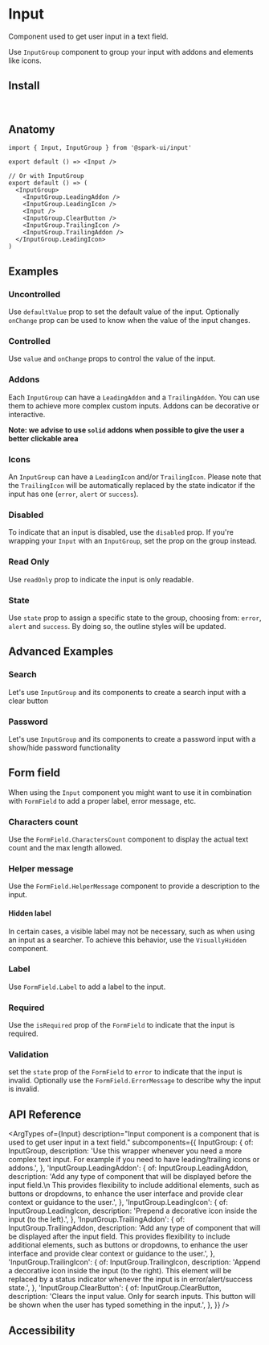 


<Meta of={stories} />

# Input

Component used to get user input in a text field.

Use `InputGroup` component to group your input with addons and elements like icons.

<Canvas of={stories.Default} />

## Install

```sh
npm install @spark-ui/input
```

## Anatomy

```tsx
import { Input, InputGroup } from '@spark-ui/input'

export default () => <Input />

// Or with InputGroup
export default () => (
  <InputGroup>
    <InputGroup.LeadingAddon />
    <InputGroup.LeadingIcon />
    <Input />
    <InputGroup.ClearButton />
    <InputGroup.TrailingIcon />
    <InputGroup.TrailingAddon />
  </InputGroup.LeadingIcon>
)
```

## Examples

### Uncontrolled

Use `defaultValue` prop to set the default value of the input. Optionally `onChange` prop can be used to know when the value of the input changes.

<Canvas of={stories.Uncontrolled} />

### Controlled

Use `value` and `onChange` props to control the value of the input.

<Canvas of={stories.Controlled} />

### Addons

Each `InputGroup` can have a `LeadingAddon` and a `TrailingAddon`. You can use them to achieve more complex custom inputs. Addons can be decorative or interactive.

**Note: we advise to use `solid` addons when possible to give the user a better clickable area**

<Canvas of={stories.Addons} />

### Icons

An `InputGroup` can have a `LeadingIcon` and/or `TrailingIcon`. Please note that the `TrailingIcon` will be automatically replaced by the state indicator if the input has one (`error`, `alert` or `success`).

<Canvas of={stories.Icons} />

### Disabled

To indicate that an input is disabled, use the `disabled` prop. If you're wrapping your `Input` with an `InputGroup`, set the prop on the group instead.

<Canvas of={stories.Disabled} />

### Read Only

Use `readOnly` prop to indicate the input is only readable.

<Canvas of={stories.ReadOnly} />

### State

Use `state` prop to assign a specific state to the group, choosing from: `error`, `alert` and `success`. By doing so, the outline styles will be updated.

<Canvas of={stories.State} />

## Advanced Examples

### Search

Let's use `InputGroup` and its components to create a search input with a clear button

<Canvas of={stories.SearchExample} />

### Password

Let's use `InputGroup` and its components to create a password input with a show/hide password functionality

<Canvas of={stories.PasswordExample} />

## Form field

When using the `Input` component you might want to use it in combination with `FormField` to add a proper label, error message, etc.

### Characters count

Use the `FormField.CharactersCount` component to display the actual text count and the max length allowed.

<Canvas of={stories.FieldCharactersCount} />

### Helper message

Use the `FormField.HelperMessage` component to provide a description to the input.

<Canvas of={stories.FieldHelperMessage} />

#### Hidden label

In certain cases, a visible label may not be necessary, such as when using an input as a searcher. To achieve this behavior, use the `VisuallyHidden` component.

<Canvas of={stories.FieldHiddenLabel} />

### Label

Use `FormField.Label` to add a label to the input.

<Canvas of={stories.FieldLabel} />

### Required

Use the `isRequired` prop of the `FormField` to indicate that the input is required.

<Canvas of={stories.FieldRequired} />

### Validation

set the `state` prop of the `FormField` to `error` to indicate that the input is invalid. Optionally use the `FormField.ErrorMessage` to describe why the input is invalid.

<Canvas of={stories.FieldInvalid} />

## API Reference

<ArgTypes
  of={Input}
  description="Input component is a component that is used to get user input in a text field."
  subcomponents={{
    InputGroup: {
      of: InputGroup,
      description:
        'Use this wrapper whenever you need a more complex text input. For example if you need to have leading/trailing icons or addons.',
    },
    'InputGroup.LeadingAddon': {
      of: InputGroup.LeadingAddon,
      description:
        'Add any type of component that will be displayed before the input field.\n This provides flexibility to include additional elements, such as buttons or dropdowns, to enhance the user interface and provide clear context or guidance to the user.',
    },
    'InputGroup.LeadingIcon': {
      of: InputGroup.LeadingIcon,
      description: 'Prepend a decorative icon inside the input (to the left).',
    },
    'InputGroup.TrailingAddon': {
      of: InputGroup.TrailingAddon,
      description:
        'Add any type of component that will be displayed after the input field. This provides flexibility to include additional elements, such as buttons or dropdowns, to enhance the user interface and provide clear context or guidance to the user.',
    },
    'InputGroup.TrailingIcon': {
      of: InputGroup.TrailingIcon,
      description:
        'Append a decorative icon inside the input (to the right). This element will be replaced by a status indicator whenever the input is in error/alert/success state.',
    },
    'InputGroup.ClearButton': {
      of: InputGroup.ClearButton,
      description:
        'Clears the input value. Only for search inputs. This button will be shown when the user has typed something in the input.',
    },
  }}
/>

## Accessibility

<A11yReport of="input" />
